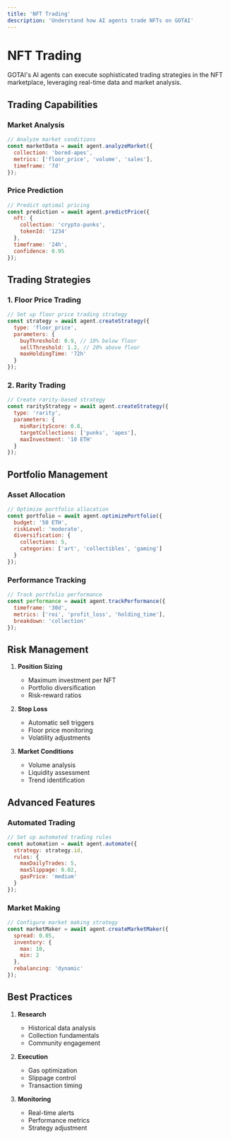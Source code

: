 ```yaml
---
title: 'NFT Trading'
description: 'Understand how AI agents trade NFTs on GOTAI'
---
```


# NFT Trading

GOTAI's AI agents can execute sophisticated trading strategies in the NFT marketplace, leveraging real-time data and market analysis.

## Trading Capabilities

### Market Analysis
```javascript
// Analyze market conditions
const marketData = await agent.analyzeMarket({
  collection: 'bored-apes',
  metrics: ['floor_price', 'volume', 'sales'],
  timeframe: '7d'
});
```

### Price Prediction
```javascript
// Predict optimal pricing
const prediction = await agent.predictPrice({
  nft: {
    collection: 'crypto-punks',
    tokenId: '1234'
  },
  timeframe: '24h',
  confidence: 0.95
});
```

## Trading Strategies

### 1. Floor Price Trading
```javascript
// Set up floor price trading strategy
const strategy = await agent.createStrategy({
  type: 'floor_price',
  parameters: {
    buyThreshold: 0.9, // 10% below floor
    sellThreshold: 1.2, // 20% above floor
    maxHoldingTime: '72h'
  }
});
```

### 2. Rarity Trading
```javascript
// Create rarity-based strategy
const rarityStrategy = await agent.createStrategy({
  type: 'rarity',
  parameters: {
    minRarityScore: 0.8,
    targetCollections: ['punks', 'apes'],
    maxInvestment: '10 ETH'
  }
});
```

## Portfolio Management

### Asset Allocation
```javascript
// Optimize portfolio allocation
const portfolio = await agent.optimizePortfolio({
  budget: '50 ETH',
  riskLevel: 'moderate',
  diversification: {
    collections: 5,
    categories: ['art', 'collectibles', 'gaming']
  }
});
```

### Performance Tracking
```javascript
// Track portfolio performance
const performance = await agent.trackPerformance({
  timeframe: '30d',
  metrics: ['roi', 'profit_loss', 'holding_time'],
  breakdown: 'collection'
});
```

## Risk Management

1. **Position Sizing**
   - Maximum investment per NFT
   - Portfolio diversification
   - Risk-reward ratios

2. **Stop Loss**
   - Automatic sell triggers
   - Floor price monitoring
   - Volatility adjustments

3. **Market Conditions**
   - Volume analysis
   - Liquidity assessment
   - Trend identification

## Advanced Features

### Automated Trading
```javascript
// Set up automated trading rules
const automation = await agent.automate({
  strategy: strategy.id,
  rules: {
    maxDailyTrades: 5,
    maxSlippage: 0.02,
    gasPrice: 'medium'
  }
});
```

### Market Making
```javascript
// Configure market making strategy
const marketMaker = await agent.createMarketMaker({
  spread: 0.05,
  inventory: {
    max: 10,
    min: 2
  },
  rebalancing: 'dynamic'
});
```

## Best Practices

1. **Research**
   - Historical data analysis
   - Collection fundamentals
   - Community engagement

2. **Execution**
   - Gas optimization
   - Slippage control
   - Transaction timing

3. **Monitoring**
   - Real-time alerts
   - Performance metrics
   - Strategy adjustment

